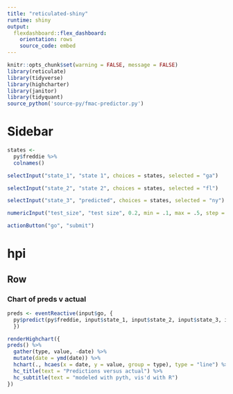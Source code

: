 ```yaml
---
title: "reticulated-shiny"
runtime: shiny
output:
  flexdashboard::flex_dashboard:
    orientation: rows
    source_code: embed
---
```


```r
knitr::opts_chunk$set(warning = FALSE, message = FALSE)
library(reticulate)
library(tidyverse)
library(highcharter)
library(janitor)
library(tidyquant)
source_python('source-py/fmac-predictor.py')
```



Sidebar {.sidebar}
=====================================
  
```r
states <- 
  py$freddie %>%
  colnames()

selectInput("state_1", "state 1", choices = states, selected = "ga")

selectInput("state_2", "state 2", choices = states, selected = "fl")

selectInput("state_3", "predicted", choices = states, selected = "ny")

numericInput("test_size", "test size", 0.2, min = .1, max = .5, step = .05)

actionButton("go", "submit")
```

hpi
=====================================  

Row
-------------------------------

### Chart of preds v actual


```r
preds <- eventReactive(input$go, {
  py$predict(py$freddie, input$state_1, input$state_2, input$state_3, input$test_size)
  })

renderHighchart({
preds() %>%
  gather(type, value, -date) %>%
  mutate(date = ymd(date)) %>%
  hchart(., hcaes(x = date, y = value, group = type), type = "line") %>%
  hc_title(text = "Predictions versus actual") %>%
  hc_subtitle(text = "modeled with pyth, vis'd with R")
})
```

